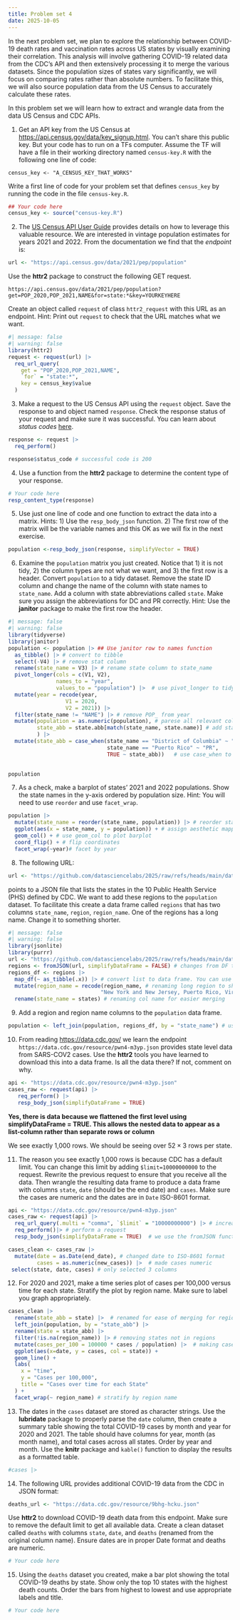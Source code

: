 ```yaml
---
title: Problem set 4
date: 2025-10-05
---
```


In the next problem set, we plan to explore the relationship between COVID-19 death rates and vaccination rates across US states by visually examining their correlation. This analysis will involve gathering COVID-19 related data from the CDC's API and then extensively processing it to merge the various datasets. Since the population sizes of states vary significantly, we will focus on comparing rates rather than absolute numbers. To facilitate this, we will also source population data from the US Census to accurately calculate these rates. 

In this problem set we will learn how to extract and wrangle data from the data US Census and CDC APIs.

1. Get an API key from the US Census at <https://api.census.gov/data/key_signup.html>. You can't share this public key. But your code has to run on a TFs computer. Assume the TF will have a file in their working directory named `census-key.R` with the following one line of code:

```
census_key <- "A_CENSUS_KEY_THAT_WORKS"
```

Write a first line of code for your problem set that defines `census_key` by running the code in the file `census-key.R`.

```r
## Your code here
census_key <- source("census-key.R")

```

2. The [US Census API User Guide](https://www.census.gov/content/dam/Census/data/developers/api-user-guide/api-user-guide.pdf)
provides details on how to leverage this valuable resource. We are interested in vintage population estimates for years 2021 and 2022. From the documentation we find that the _endpoint_ is:


```r
url <- "https://api.census.gov/data/2021/pep/population"

```

Use the **httr2** package to construct the following GET request.

```
https://api.census.gov/data/2021/pep/population?get=POP_2020,POP_2021,NAME&for=state:*&key=YOURKEYHERE
```


Create an object called `request` of class `httr2_request` with this URL as an endpoint.
Hint: Print out `request` to check that the URL matches what we want.

```r
#| message: false
#| warning: false
library(httr2)
request <- request(url) |> 
  req_url_query(
    get = "POP_2020,POP_2021,NAME",
    `for` = "state:*",
    key = census_key$value
  )
```

3. Make a request to the US Census API using the `request` object. Save the response to and object named `response`. Check the response status of your request and make sure it was successful. You can learn about _status codes_ [here](https://en.wikipedia.org/wiki/List_of_HTTP_status_codes).


```r
response <- request |> 
  req_perform()

response$status_code # successful code is 200
```

4. Use a function from the **httr2** package to determine the content type of your response.

```r
# Your code here
resp_content_type(response)
```

5. Use just one line of code and one function to extract the data into a matrix. 
Hints: 1) Use the `resp_body_json` function. 2) The first row of the matrix will be the variable names and this OK as we will fix in the next exercise.

```r
population <-resp_body_json(response, simplifyVector = TRUE)
```

6. Examine the `population` matrix you just created. Notice that 1) it is not tidy, 2) the column types are not what we want, and 3) the first row is a header. Convert `population` to a tidy dataset. Remove the state ID column and change the name of the column with state names to `state_name`. Add a column with state abbreviations called `state`. Make sure you assign the abbreviations for DC and PR correctly. Hint: Use the **janitor** package to make the first row the header. 

```r
#| message: false
#| warning: false
library(tidyverse)
library(janitor)
population <- population |> ## Use janitor row to names function
  as_tibble() |> # convert to tibble
  select(-V4) |> # remove stat column
  rename(state_name = V3) |> # rename state column to state_name
  pivot_longer(cols = c(V1, V2),
               names_to = "year",
               values_to = "population") |>  # use pivot_longer to tidy
  mutate(year = recode(year,
                  V1 = 2020,
                  V2 = 2021)) |>
  filter(state_name != "NAME") |> # remove POP_ from year
  mutate(population = as.numeric(population), # parese all relevant colunns to numeric
         state_abb = state.abb[match(state_name, state.name)] # add state abbreviations using state.abb variable
         ) |> 
  mutate(state_abb = case_when(state_name == "District of Columbia" ~ "DC",
                               state_name == "Puerto Rico" ~ "PR",
                               TRUE ~ state_abb))   # use case_when to add abbreviations for DC and PR

  
population

```

7. As a check, make a barplot of states' 2021 and 2022 populations. Show the state names in the y-axis ordered by population size.  Hint: You will need to use `reorder` and use `facet_wrap`.

```r
population |> 
  mutate(state_name = reorder(state_name, population)) |> # reorder state
  ggplot(aes(x = state_name, y = population)) + # assign aesthetic mapping
  geom_col() + # use geom_col to plot barplot
  coord_flip() + # flip coordinates
  facet_wrap(~year)# facet by year
```


8. The following URL:

```r
url <- "https://github.com/datasciencelabs/2025/raw/refs/heads/main/data/regions.json"
```

points to a JSON file that lists the states in the 10 Public Health Service (PHS) defined by CDC. We want to add these regions to the `population` dataset. To facilitate this create a data frame called `regions` that has two columns `state_name`, `region`, `region_name`. One of the regions has a long name. Change it to something shorter.

```r
#| message: false
#| warning: false
library(jsonlite)
library(purrr)
url <- "https://github.com/datasciencelabs/2025/raw/refs/heads/main/data/regions.json"
regions <- fromJSON(url, simplifyDataFrame = FALSE) # changes from DF to list 
regions_df <- regions |> 
  map_df(~ as_tibble(.x)) |> # convert list to data frame. You can use map_df in purrr package 
  mutate(region_name = recode(region_name, # renaming long region to shorter
                             "New York and New Jersey, Puerto Rico, Virgin Islands" = "other")) |> 
  rename(state_name = states) # renaming col name for easier merging
```

9. Add a region and region name columns to the `population` data frame.

```r
population <- left_join(population, regions_df, by = "state_name") # used left join to keep population columns

```


10. From reading <https://data.cdc.gov/> we learn the endpoint `https://data.cdc.gov/resource/pwn4-m3yp.json` provides state level data from SARS-COV2 cases. Use the **httr2** tools you have learned to download this into a data frame. Is all the data there? If not, comment on why.


```r
api <- "https://data.cdc.gov/resource/pwn4-m3yp.json"
cases_raw <- request(api) |>  
   req_perform() |>  
   resp_body_json(simplifyDataFrame = TRUE) 

```
**Yes, there is data because we flattened the first level using simplifyDataFrame = TRUE. This allows the nested data to appear as a list-column rather than separate rows or column**


We see exactly 1,000 rows. We should be seeing over $52 \times 3$ rows per state.

11. The reason you see exactly 1,000 rows is because CDC has a default limit. You can change this limit by adding `$limit=10000000000` to the request. Rewrite the previous request to ensure that you receive all the data. Then wrangle the resulting data frame to produce a data frame with columns `state`, `date` (should be the end date) and `cases`. Make sure the cases are numeric and the dates are in `Date` ISO-8601 format.

```r
api <- "https://data.cdc.gov/resource/pwn4-m3yp.json"
cases_raw <- request(api) |> 
  req_url_query(.multi = "comma", `$limit` = "10000000000") |> # increase limit 
  req_perform()|> # perform a request
  resp_body_json(simplifyDataFrame = TRUE)  # we use the fromJSON function from the jsonlite package

cases_clean <- cases_raw |>
  mutate(date = as.Date(end_date), # changed date to ISO-8601 format
         cases = as.numeric(new_cases)) |>  # made cases numeric
 select(state, date, cases) # only selected 3 columns


```


12. For 2020 and 2021, make a time series plot of cases per 100,000 versus time for each state. Stratify the plot by region name. Make sure to label you graph appropriately. 

```r
cases_clean |> 
  rename(state_abb = state) |>  # renamed for ease of merging for regions
  left_join(population, by = "state_abb") |> 
  rename(state = state_abb) |> 
  filter(!is.na(region_name)) |> # removing states not in regions
  mutate(cases_per_100 = 100000 * cases / population) |>  # making cases per 100000
  ggplot(aes(x=date, y = cases, col = state)) +
  geom_line() +
  labs(
    x = "time",
    y = "Cases per 100,000",
    title = "Cases over time for each State"
  ) + 
  facet_wrap(~ region_name) # stratify by region name
```

13. The dates in the `cases` dataset are stored as character strings. Use the **lubridate** package to properly parse the `date` column, then create a summary table showing the total COVID-19 cases by month and year for 2020 and 2021. The table should have columns for year, month (as month name), and total cases across all states. Order by year and month. Use the **knitr** package and `kable()` function to display the results as a formatted table.

```r
#cases |> 
```

14. The following URL provides additional COVID-19 data from the CDC in JSON format:

```r
deaths_url <- "https://data.cdc.gov/resource/9bhg-hcku.json"
```

Use **httr2** to download COVID-19 death data from this endpoint. Make sure to remove the default limit to get all available data. Create a clean dataset called `deaths` with columns `state`, `date`, and `deaths` (renamed from the original column name). Ensure dates are in proper Date format and deaths are numeric.


```r
# Your code here
```

15. Using the `deaths` dataset you created, make a bar plot showing the total COVID-19 deaths by state. Show only the top 10 states with the highest death counts. Order the bars from highest to lowest and use appropriate labels and title.

```r
# Your code here
```